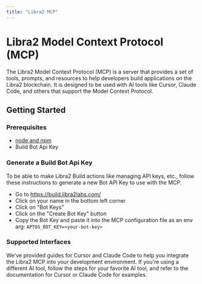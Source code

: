 ```yaml
---
title: "Libra2 MCP"
---
```



# Libra2 Model Context Protocol (MCP)

The Libra2 Model Context Protocol (MCP) is a server that provides a set of tools, prompts, and resources to help
developers build applications on the Libra2 blockchain. It is designed to be used with AI tools like Cursor, Claude Code,
and others that support the Model Context Protocol.

## Getting Started

### Prerequisites

- [node and npm](https://nodejs.org/en)
- Build Bot Api Key

### Generate a Build Bot Api Key

To be able to make Libra2 Build actions like managing API keys, etc., follow these instructions to generate a new Bot API Key to use with the MCP.

- Go to https://build.libra2labs.com/
- Click on your name in the bottom left corner
- Click on "Bot Keys"
- Click on the "Create Bot Key" button
- Copy the Bot Key and paste it into the MCP configuration file as an env arg: `APTOS_BOT_KEY=<your-bot-key>`

### Supported Interfaces

We've provided guides for Cursor and Claude Code to help you integrate the Libra2 MCP into your development environment.
If you're using a different AI tool, follow the steps for your favorite AI tool, and refer to the documentation for
Cursor or Claude Code for examples.

<CardGrid>
  <LinkCard href="libra2-mcp/claude" title="Claude Code" description="Set up for Claude Code" />

  <LinkCard href="libra2-mcp/cursor" title="Cursor" description="Set up for Cursor" />
</CardGrid>
